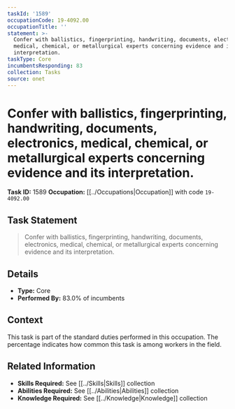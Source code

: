 ```yaml
---
taskId: '1589'
occupationCode: 19-4092.00
occupationTitle: ''
statement: >-
  Confer with ballistics, fingerprinting, handwriting, documents, electronics,
  medical, chemical, or metallurgical experts concerning evidence and its
  interpretation.
taskType: Core
incumbentsResponding: 83
collection: Tasks
source: onet
---
```

# Confer with ballistics, fingerprinting, handwriting, documents, electronics, medical, chemical, or metallurgical experts concerning evidence and its interpretation.

**Task ID:** 1589
**Occupation:** [[../Occupations|Occupation]] with code `19-4092.00`

## Task Statement

> Confer with ballistics, fingerprinting, handwriting, documents, electronics, medical, chemical, or metallurgical experts concerning evidence and its interpretation.

## Details

- **Type:** Core
- **Performed By:** 83.0% of incumbents

## Context

This task is part of the standard duties performed in this occupation. The percentage indicates how common this task is among workers in the field.

## Related Information

- **Skills Required:** See [[../Skills|Skills]] collection
- **Abilities Required:** See [[../Abilities|Abilities]] collection
- **Knowledge Required:** See [[../Knowledge|Knowledge]] collection
